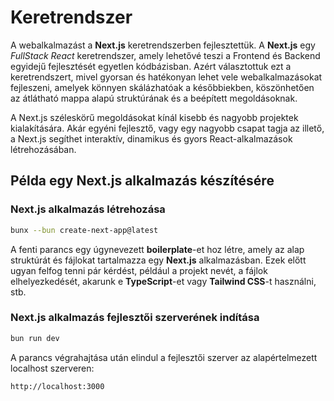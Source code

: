 
# Keretrendszer

A webalkalmazást a **Next.js** keretrendszerben fejlesztettük. A **Next.js** egy _FullStack React_ keretrendszer, amely lehetővé teszi a Frontend és Backend egyidejű fejlesztését egyetlen kódbázisban. Azért választottuk ezt a keretrendszert, mivel gyorsan és hatékonyan lehet vele webalkalmazásokat fejleszeni, amelyek könnyen skálázhatóak a későbbiekben, köszönhetően az átlátható mappa alapú struktúrának és a beépített megoldásoknak.

A Next.js széleskörű megoldásokat kínál kisebb és nagyobb projektek kialakítására. Akár egyéni fejlesztő, vagy egy nagyobb csapat tagja az illető, a Next.js segíthet interaktív, dinamikus és gyors React-alkalmazások létrehozásában.

## Példa egy Next.js alkalmazás készítésére

<Steps>

### Next.js alkalmazás létrehozása

```bash
bunx --bun create-next-app@latest
```

A fenti parancs egy úgynevezett **boilerplate**-et hoz létre, amely az alap struktúrát és fájlokat tartalmazza egy **Next.js** alkalmazásban. Ezek előtt ugyan felfog tenni pár kérdést, például a projekt nevét, a fájlok elhelyezkedését, akarunk e **TypeScript**-et vagy **Tailwind CSS**-t használni, stb.

### Next.js alkalmazás fejlesztői szerverének indítása

```bash
bun run dev
```

A parancs végrahajtása után elindul a fejlesztői szerver az alapértelmezett localhost szerveren:

```plaintext
http://localhost:3000
```

</Steps>
